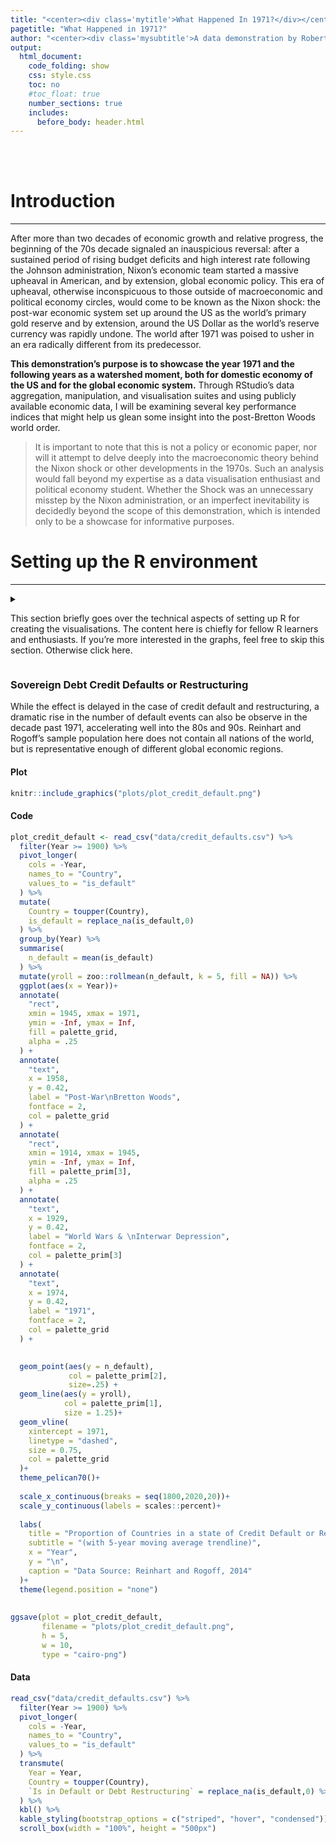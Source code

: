 ```yaml
---
title: "<center><div class='mytitle'>What Happened In 1971?</div></center>"
pagetitle: "What Happened in 1971?"
author: "<center><div class='mysubtitle'>A data demonstration by Robert Duc Bui <br> [Github](https://github.com/robert-mdh-bui) [Twitter](https://twitter.com/robert_b_) [LinkedIn](https://www.linkedin.com/in/robert-bui/)</div></center>"
output:
  html_document:
    code_folding: show
    css: style.css
    toc: no
    #toc_float: true
    number_sections: true
    includes:
      before_body: header.html
---
```


<br><br>

<div class="mycontent">

# Introduction

------------------------------------------------------------------------

After more than two decades of economic growth and relative progress, the beginning of the 70s decade signaled an inauspicious reversal: after a sustained period of rising budget deficits and high interest rate following the Johnson administration, Nixon's economic team started a massive upheaval in American, and by extension, global economic policy. This era of upheaval, otherwise inconspicuous to those outside of macroeconomic and political economy circles, would come to be known as the Nixon shock: the post-war economic system set up around the US as the world's primary gold reserve and by extension, around the US Dollar as the world's reserve currency was rapidly undone. The world after 1971 was poised to usher in an era radically different from its predecessor.

**This demonstration's purpose is to showcase the year 1971 and the following years as a watershed moment, both for domestic economy of the US and for the global economic system.** Through RStudio's data aggregation, manipulation, and visualisation suites and using publicly available economic data, I will be examining several key performance indices that might help us glean some insight into the post-Bretton Woods world order.

> It is important to note that this is not a policy or economic paper, nor will it attempt to delve deeply into the macroeconomic theory behind the Nixon shock or other developments in the 1970s. Such an analysis would fall beyond my expertise as a data visualisation enthusiast and political economy student. Whether the Shock was an unnecessary misstep by the Nixon administration, or an imperfect inevitability is decidedly beyond the scope of this demonstration, which is intended only to be a showcase for informative purposes.

# Setting up the R environment

------------------------------------------------------------------------

<details>

<summary>

This section briefly goes over the technical aspects of setting up R for creating the visualisations. The content here is chiefly for fellow R learners and enthusiasts. If you're more interested in the graphs, feel free to skip this section. Otherwise click here.

</summary>

## Packages

For the graphs in this demonstration, I will be using the *tidyverse* suite of packages for RStudio as the main toolset for data wrangling, cleaning, and visualisation through *ggplot2*. I will also be using *lubridate* for datetime manipulation, *stringr* for string manipulation, *fredr* for direct data fetching through the Federal Reserve Economic Data site provided by the Federal Reserve's API. For aesthetic customisation of the document, I use *patchwork* and *extrafont*.

```r
library(tidyverse)   # RStudio's suite of extended tools.
library(lubridate)   # For datetime manipulation
library(extrafont)   # For custom fonts.
library(fredr)       # For direct data fetching through FRED's API.
library(patchwork)   # For plot tiling.
library(kableExtra)  # For tables
```

## API Key

Should you the reader wish to replicate the plots in this demonstration, keep in mind that the fredr package connects through FRED's API, and thus requires an API key to be set. Here is a sample for the syntax to set an API key, but for your personal use you will need to sign up for a free account with FRED, and set your own API key.

```r
fredr_set_key("xxxxxxxxxxxxxxxxxxxxxxxxxxxxxxxx")
```

```r
fredr_set_key("fe0584c38504eccc993f49fe09fef128")
```

## Colour palette

I will also set a custom colour scale for use throughout different visualisations, for the sake of design continuity. The palettes are defined here, and displayed below. The colours and general design are inspired by vintage book covers by Pelican Books (and others in the same vein) from the 1970s.

![](https://i1.wp.com/www.grapheine.com/wp-content/uploads/2017/07/1970-livres-1.jpg "The Proto-Minimalism of 70s Book Covers")

```r
palette_prim  <- c("#ECA400", 
                   "#006992", 
                   "#b33951")
palette_2nd   <- c("#FFD470", 
                   "#99E2FF",
                   "#DD92A1")
palette_tert  <- c("#FBF6EF",
                   "#0B0A07")
palette_grid  <- c("#768749")

scales::show_col(palette_prim %>% 
                   append(palette_2nd) %>% 
                   append(palette_grid) %>% 
                   append(palette_tert),
                 border = NA)
```

## Custom ggplot2 theme {.tabset .tabset-fade .tabset-pills}

To avoid repetition in constructing the plots, I predefine a custom theme based on ggplot2's *theme_minimal()* here.

### Theme Code

```r
theme_pelican70 <- function () { 
  theme_minimal(base_size=12.5, base_family="Montserrat Light") %+replace%
    theme(
      panel.background      = element_rect(fill = palette_tert[1], colour=NA),
      plot.background       = element_rect(fill = palette_tert[1], colour=NA),
      
      legend.background     = element_rect(fill = "transparent", colour=NA),
      legend.key            = element_rect(fill = "transparent", colour=NA),
      
      plot.margin           = unit(c(t=1,r=1,b=1,l=1),"cm"),
      
      plot.title            = element_text(family = "Newslab Bold",
                                           color = palette_tert[2],
                                           margin = margin(t = 2,
                                                           b = 8,
                                                           unit = "pt")),
      plot.subtitle         = element_text(family = "Newslab",
                                           color = palette_tert[2],
                                           margin = margin(t = 2,
                                                           b = 12,
                                                           unit = "pt")),
      axis.text.y           = element_text(angle = 90,
                                           color=palette_tert[2]),
      axis.text.x           = element_text(color=palette_tert[2]),
      axis.title.x          = element_text(color=palette_tert[2],
                                           face="bold.italic",
                                           margin = margin(t = 2,
                                                           b = 2,
                                                           unit = "pt")),
      axis.title.y          = element_text(color=palette_tert[2],
                                           angle = 90,
                                           face="bold.italic",
                                           margin = margin(t = 2,
                                                           b = 2,
                                                           unit = "pt")),
      strip.text.x          = element_blank(),
      
      panel.grid.major.x    = element_line(linetype = "dotted",
                                           colour = palette_grid),
      panel.grid.major.y    = element_line(linetype = "dotted",
                                           colour = palette_grid),
      panel.grid.minor.x    = element_blank(),
      panel.grid.minor.y    = element_blank(),
      
      plot.caption          = element_text(color=palette_tert[2],
                                           face="italic",
                                           size=7,
                                           hjust = 1,
                                           vjust = 1),
      plot.caption.position = "plot"
    )
}
```

### Plot Example

```r
ggplot(data=mtcars,
       aes(as.factor(gear),mpg,fill=as.factor(gear)))+
  geom_boxplot(col=palette_tert[2])+
  geom_jitter()+
  scale_fill_manual(values = palette_prim)+
  theme_pelican70()+
  labs(title="Example with mtcars dataset: Mileage by gear number",
       x = "Gears",y="Miles per Gallon", fill = "Gears")

```

</detail>


# The Story of 1971

## Domestic Decoupling of the US Economy

------------------------------------------------------------------------

This section focuses chiefly on how most of the economic growth post-71 in the US has been decoupled from the realities of the average American worker.

The shared prosperity following the end of WW2 would have one believe in "a rising tide lifts all boats" - but this seemed to have stopped being true after 1971, especially for the middle class and working class in the US. In this section, we examine the various ways in which the common American worker has not shared in the continued economic growth since what I call the great decoupling that took place around 1971.

### Productivity vs. Wages {.tabset .tabset-fade .tabset-pills}

This first plot is probably the most well known: as much as labour productivity has continued to rise, since the 70s, wages have stagnated when adjusted for inflation. Using data from the Economic Policy Institute, here I recreate the plot of relative percentage rise in productivity for all workers and of hourly wage across the US.

Here, we can see clearly that in the few years after 1971, the general rate of increase for wages fell precipitously while productivity continues its previous trajectory. The growing economy had left the worker behind.

#### Plot

```r
knitr::include_graphics("plots/plot_prod_wage.png")
```

#### Code

```r
prod_wage <- read_csv("data/productivity_wage.csv") %>%
  mutate_all(funs(str_replace(., "%", ""))) %>%
  mutate_all(funs(str_squish(.))) %>%
  transmute(
    year = as.numeric(Year),
    wage48 = (as.numeric(`Hourly compensation`)+100)/100,
    prod48 = (as.numeric(`Net productivity`)+100)/100
  )

w71 <- prod_wage[prod_wage$year==1971,]$wage48
p71 <- prod_wage[prod_wage$year==1971,]$prod48

prod_wage71 <- prod_wage %>% 
  transmute(
    year = year,
    wage71 = as.numeric(format(round(wage48/w71, 4), nsmall = 4)),
    prod71 = as.numeric(format(round(prod48/p71, 4), nsmall = 4))
  ) %>% 
  filter(year > 1971)

plot_prod_wage <- prod_wage %>%
  pivot_longer(cols = -year,
               names_to = "var",
               values_to = "y") %>%
  mutate(y = (y)) %>%
  ggplot(aes(
    x = year,
    y = y,
    col = var,
    group = var,
    text = paste(sep = "",
                 "Year: ",year,
                 "\n% of 1948: ",y*100,"%")
  )) +
  geom_line(size = 1.25) +
  
  theme_pelican70() +
  scale_color_manual(values = palette_prim) +
  
  scale_x_continuous(breaks = seq(1948, 2018, 8)) +
  scale_y_continuous(labels = scales::percent,
                     breaks = seq(1, 3, 1)) +
  xlim(1945, 2026) +
  
  annotate(
    "text",
    x = max(prod_wage$year),
    y = (prod_wage$wage48 %>% last()) - .5,
    label = "Hourly Wage \nsince '71",
    fontface = 1,
    col = palette_prim[2]
  ) +
  annotate(
    "text",
    x = max(prod_wage$year),
    y = (prod_wage$prod48 %>% last()) - .5,
    label = "Productivity \nsince '71",
    fontface = 1,
    col = palette_prim[1]
  ) +
  
  annotate(
    "point",
    size = 3,
    x = max(prod_wage$year),
    y = (prod_wage$prod48 %>% last()),
    col = palette_prim[1]
  ) +
  annotate(
    "point",
    size = 3,
    x = max(prod_wage$year),
    y = (prod_wage$wage48 %>% last()),
    col = palette_prim[2]
  ) +
  
  annotate(
    "text",
    x = max(prod_wage$year),
    y = (prod_wage$prod48 %>% last()) - .20,
    label = paste("+",
                  ((
                    prod_wage71$prod71 %>% last()
                  ) - 1) * 100,
                  "%",
                  sep = ""),
    fontface = 2,
    size = 5,
    col = palette_prim[1]
  ) +
  annotate(
    "text",
    x = max(prod_wage$year),
    y = (prod_wage$wage48 %>% last()) - .20,
    label = paste("+",
                  ((
                    prod_wage71$wage71 %>% last()
                  ) - 1) * 100,
                  "%",
                  sep = ""),
    fontface = 2,
    size = 5,
    col = palette_prim[2]
  ) +
  
  annotate(
    "segment",
    x = 1971,
    xend = 1971,
    y = .95,
    yend = 3.35,
    linetype = "dashed",
    size = 0.75,
    col = palette_grid
  ) +
  annotate(
    "text",
    x = 1971,
    y = 3.50,
    label = "1971",
    fontface = 2,
    col = palette_grid
  ) +
  
  labs(
    title = "Figure 1: Productivity and hourly wage rise from 1948-2018",
    subtitle = "",
    x = "Year",
    y = "% of 1948 value\n",
    caption = "Data Source: Economic Policy Institute, BLS"
  ) +
  
  theme(legend.position = "none")

ggsave(plot = plot_prod_wage,
       filename = "plots/plot_prod_wage.png",
       h = 5,
       w = 10,
       type = "cairo-png")

```

#### Data

```r
read_csv("data/productivity_wage.csv") %>%
  mutate_all(funs(str_replace(., "%", ""))) %>%
  mutate_all(funs(str_squish(.))) %>%
  transmute(
    Year = as.numeric(Year),
    `Hourly Wage` = (as.numeric(`Hourly compensation`)+100)/100,
    `Labour Productivity` = (as.numeric(`Net productivity`)+100)/100
  ) %>% 
  kbl() %>% 
  kable_styling(bootstrap_options = c("striped", "hover", "condensed")) %>% 
  scroll_box(width = "100%", height = "500px")

```

### GDP per Capita vs. Federal Minimum Wage {.tabset .tabset-fade .tabset-pills}

To further demonstrate that prosperity in the economy at large has not trickled down to the working class, this plot shows that while GDP per capita has risen greatly since '71, the inflation-adjusted value of the federal minimum wage level has actually fallen sine 1971.

#### Plot

```r
knitr::include_graphics("plots/plot_minwage_gdppc.png")
```

#### Code

```r
minwage_gdpcapita <- fredr(
  series_id = "FEDMINNFRWG",
  observation_start = as.Date("1960-01-01"),
  observation_end = as.Date("2019-01-02")
) %>% rbind(
  fredr(
    series_id = "USACPIALLMINMEI",
    observation_start = as.Date("1960-01-01"),
    observation_end = as.Date("2019-01-02")
  )
) %>% 
  pivot_wider(
    id_cols = date,
    names_from = series_id,
    values_from = value
  ) %>% 
  mutate(
    adj_minwage = FEDMINNFRWG/USACPIALLMINMEI*100
  ) %>% 
  filter(month(date) == 1) %>% 
  select(date,adj_minwage) %>% 
  pivot_longer(
    cols = -date,
    names_to = "series_id",
    values_to = "value"
  ) %>% 
  rbind(
    fredr(
      series_id = "A939RX0Q048SBEA",
      observation_start = as.Date("1960-01-01"),
      observation_end = as.Date("2019-01-02")
    )
  ) %>% 
  filter(month(date) == 1) %>% 
  mutate(date = year(date)) %>% 
  group_by(series_id) %>% 
  mutate(
    val_adj = value/first(value)
  ) 

last_val_gdp <- last(minwage_gdpcapita[minwage_gdpcapita$series_id == "A939RX0Q048SBEA",]$val_adj)
last_val_fmw <- last(minwage_gdpcapita[minwage_gdpcapita$series_id == "adj_minwage",]$val_adj)

text_gdp <- paste("+",
                  as.numeric(format(round((last_val_gdp-1)*100, 2), nsmall = 2)),
                  "%",
                  sep = "")
text_fmw <- paste("-",
                  as.numeric(format(round((1-last_val_fmw)*100, 2), nsmall = 2)),
                  "%",
                  sep = "")

plot_minwage_gdppc <- minwage_gdpcapita %>% 
  ggplot(
    aes(
      x = date,
      y = val_adj,
      col = series_id
    )
  ) + 
  geom_line(size=1.25)+
  geom_vline(
    xintercept = 1971,
    linetype = "dashed",
    size = 0.75,
    col = palette_grid
  )+
    
  xlim(1960,2032)+
  ylim(1,3.6)+
  
  scale_color_manual(values=palette_prim)+
  scale_y_continuous(labels = scales::percent,
                     breaks = seq(1, 3, 1))+
  theme_pelican70()+
  labs(
    title = "Real GDP per capita vs. Federal minimum wage rise 1960-2019",
    subtitle = "",
    x = "Year",
    y = "% of 1960 value \n",
    caption = "Data Source: FRED"
  ) +

  annotate("point",
           x = 2019,
           y = last_val_gdp,
           col = palette_prim[1],
           size=3)+
  annotate("point",
           x = 2019,
           y = last_val_fmw,
           col = palette_prim[2],
           size=3)+
  
  annotate("text",
           x = 2024,
           y = last_val_gdp+.1,
           label = text_gdp,
           col = palette_prim[1],
           fontface = 2,
           size = 5
  )+
  annotate("text",
           x = 2024,
           y = last_val_fmw+.5,
           label = text_fmw,
           col = palette_prim[2],
           fontface = 2,
           size = 5
  )+
  
  annotate("text",
           x = 2024,
           y = last_val_gdp-.1,
           label = "\n GDP/capita \nsince '71",
           col = palette_prim[1],
           size = 4
  )+
  annotate("text",
           x = 2024,
           y = last_val_fmw+.2,
           label = "\n Adj. Federal \nminimum wage \nsince '71",
           col = palette_prim[2],
           size = 4
  )+
  annotate(
    "text",
    x = 1969,
    y = 3.25,
    label = "1971",
    fontface = 2,
    col = palette_grid
  ) +
  
  theme(legend.position = "none")

ggsave(plot = plot_minwage_gdppc,
       filename = "plots/plot_minwage_gdppc.png",
       h = 5,
       w = 10,
       type = "cairo-png")
```

#### Data

```r
fredr(
  series_id = "FEDMINNFRWG",
  observation_start = as.Date("1960-01-01"),
  observation_end = as.Date("2019-01-02")
) %>% rbind(
  fredr(
    series_id = "USACPIALLMINMEI",
    observation_start = as.Date("1960-01-01"),
    observation_end = as.Date("2019-01-02")
  )
) %>% 
  pivot_wider(
    id_cols = date,
    names_from = series_id,
    values_from = value
  ) %>% 
  mutate(
    adj_minwage = FEDMINNFRWG/USACPIALLMINMEI*100
  ) %>% 
  filter(month(date) == 1) %>% 
  select(date,adj_minwage) %>% 
  pivot_longer(
    cols = -date,
    names_to = "series_id",
    values_to = "value"
  ) %>% 
  rbind(
    fredr(
      series_id = "A939RX0Q048SBEA",
      observation_start = as.Date("1960-01-01"),
      observation_end = as.Date("2019-01-02")
    )
  ) %>% 
  filter(month(date) == 1) %>% 
  mutate(date = year(date)) %>% 
  group_by(series_id) %>% 
  mutate(
    val_adj = value/first(value)
  ) %>% 
  pivot_wider(
    id_cols = date,
    names_from = series_id,
    values_from = value
  ) %>% 
  rename(
    Year = date,
    `Adj. Federal Min. Wage` = adj_minwage,
    `Adj. GDP per capita` = A939RX0Q048SBEA
  ) %>% 
  kbl() %>% 
  kable_styling(bootstrap_options = c("striped", "hover", "condensed")) %>% 
  scroll_box(width = "100%", height = "500px")

```

### Corporate Profits vs. Median Household Income {.tabset .tabset-fade .tabset-pills}

An even more dramatic rise can be seen in corporate profits since: aggregate corporate profits after tax has skyrocketed sixfold, but median household income has only doubled in the same time period. Both time series here are adjusted for inflation with a CPI deflator (2018 dollars). Granted, the trajectory for corporate profits is a lot more choppy (especially around the 2008 Global Financial Crisis), even in that era corporate profit still outstrips median household income by more than twice as much.

#### Plot

```r
knitr::include_graphics("plots/plot_corp_medincome.png")
```

#### Code

```r
corp_medincome <- fredr(
  series_id = "CP",
  observation_start = as.Date("1960-01-01"),
  observation_end = as.Date("2019-01-02")
) %>% rbind(
  fredr(
    series_id = "USACPIALLMINMEI",
    observation_start = as.Date("1960-01-01"),
    observation_end = as.Date("2019-01-02")
  )
) %>% 
  pivot_wider(
    id_cols = date,
    names_from = series_id,
    values_from = value
  ) %>% 
  mutate(
    adj = CP/USACPIALLMINMEI*100
  ) %>% 
  filter(month(date) == 1) %>% 
  select(date,adj) %>% 
  pivot_longer(
    cols = -date,
    names_to = "series_id",
    values_to = "value"
  ) %>% 
  rbind(
    fredr(
      series_id = "MEFAINUSA672N",
      observation_start = as.Date("1960-01-01"),
      observation_end = as.Date("2019-01-02")
    )
  ) %>% 
  filter(month(date) == 1) %>% 
  mutate(date = year(date)) %>% 
  group_by(series_id) %>% 
  mutate(
    val_adj = value/first(value)
  )


last_val_crp <- last(corp_medincome[corp_medincome$series_id == "adj",]$val_adj)
last_val_mhi <- last(corp_medincome[corp_medincome$series_id == "MEFAINUSA672N",]$val_adj)

text_crp <- paste("+",
                  as.numeric(format(round((last_val_crp-1)*100, 2), nsmall = 2)),
                  "%",
                  sep = "")
text_mhi <- paste("+",
                  as.numeric(format(round((last_val_mhi-1)*100, 2), nsmall = 2)),
                  "%",
                  sep = "")

plot_corp_medincome <- corp_medincome %>% 
  ggplot(
    aes(
      x = date,
      y = val_adj,
      col = series_id
    )
  ) + 
  geom_line(size=1.25)+
  geom_vline(
    xintercept = 1971,
    linetype = "dashed",
    size = 0.75,
    col = palette_grid
  )+
    
  xlim(1960,2032)+
  ylim(1,3.6)+
  
  scale_color_manual(values=palette_prim)+
  scale_y_continuous(labels = scales::percent)+
  theme_pelican70()+
  labs(
    title = "Adjusted corporate profits vs. median household income 1960-2019",
    subtitle = "",
    x = "Year",
    y = "% of 1960 value \n",
    caption = "Data Source: FRED"
  ) +

  annotate("point",
           x = 2019,
           y = last_val_crp,
           col = palette_prim[1],
           size=3)+
  annotate("point",
           x = 2019,
           y = last_val_mhi,
           col = palette_prim[2],
           size=3)+
  
  annotate("text",
           x = 2025,
           y = last_val_crp+.2,
           label = text_crp,
           col = palette_prim[1],
           fontface = 2,
           size = 5
  )+
  annotate("text",
           x = 2024,
           y = last_val_mhi+.39,
           label = text_mhi,
           col = palette_prim[2],
           fontface = 2,
           size = 5
  )+
  
  annotate("text",
           x = 2025,
           y = last_val_crp-.2,
           label = "\n Corporate Profits \nsince '71",
           col = palette_prim[1],
           size = 4
  )+
  annotate("text",
           x = 2024,
           y = last_val_mhi-.21,
           label = "\n Median \nHousehold income \nsince '71",
           col = palette_prim[2],
           size = 4
  )+
  annotate(
    "text",
    x = 1969,
    y = 7,
    label = "1971",
    fontface = 2,
    col = palette_grid
  ) +
  
  theme(legend.position = "none")

ggsave(plot = plot_corp_medincome,
       filename = "plots/plot_corp_medincome.png",
       h = 5,
       w = 10,
       type = "cairo-png")
```

#### Data

```r
fredr(
  series_id = "CP",
  observation_start = as.Date("1960-01-01"),
  observation_end = as.Date("2019-01-02")
) %>% rbind(
  fredr(
    series_id = "USACPIALLMINMEI",
    observation_start = as.Date("1960-01-01"),
    observation_end = as.Date("2019-01-02")
  )
) %>% 
  pivot_wider(
    id_cols = date,
    names_from = series_id,
    values_from = value
  ) %>% 
  mutate(
    adj = CP/USACPIALLMINMEI*100
  ) %>% 
  filter(month(date) == 1) %>% 
  select(date,adj) %>% 
  pivot_longer(
    cols = -date,
    names_to = "series_id",
    values_to = "value"
  ) %>% 
  rbind(
    fredr(
      series_id = "MEFAINUSA672N",
      observation_start = as.Date("1960-01-01"),
      observation_end = as.Date("2019-01-02")
    )
  ) %>% 
  filter(month(date) == 1) %>% 
  mutate(date = year(date)) %>% 
  group_by(series_id) %>% 
  mutate(
    val_adj = value/first(value)
  ) %>% 
  pivot_wider(
    id_cols = date,
    names_from = series_id,
    values_from = value
  ) %>% 
  rename(
    Year = date,
    `Corporate Profits After Tax (billions)` = adj,
    `Real Median Family Income` = MEFAINUSA672N
  ) %>% 
  kbl() %>% 
  kable_styling(bootstrap_options = c("striped", "hover", "condensed")) %>% 
  scroll_box(width = "100%", height = "500px")

```

### Wage Labour Hours to buy into Stock Market Indices {.tabset .tabset-fade .tabset-pills}

Without government pension programmes, US workers often rely on retirement accounts to prepare for the future. A large amount of this capital stored in retirement accounts (401k, etc.), a large portion of which is distributed into major market indices, such as the Dow Jones Industrial Average (\^DJI), the S&P 500 (\^GSPC), or the Russell 2000 (\^RUT). But when corporate profitability is high compared to hourly wage, the average worker might have had a more difficult time hitching themselves to the profit ride that the stock market has been riding on. Here, I decided to base my analysis on how many hours it would take for a worker to buy the value of the S&P 500 - mostly because the S&P 500 and its derivative products have had a history of being a popular investment.

Admittedly the trend reversal here appears to be delayed - at least a couple of years after 1971 itself. Still, I believe this trend still fits with the overall theme: since the 70s, the average worker has had to work nearly ten times the amount of hours to buy into the most popular investment instrument.

#### Plot

```r
knitr::include_graphics("plots/plot_sp500.png")
```

#### Code

Here I call two extra packages called *tidyquant* and *quantmod* to fetch and manipulate stock market data.

```r
library(tidyquant)
library(quantmod)

sp500 <- read_csv("data/avg_hourly_earning.csv") %>% 
  pivot_longer(cols = -Year,
               names_to = "month",
               values_to ="value") %>% 
  mutate(rtime = paste("01",month,Year,sep=" "),
         date = dmy(rtime),
         series_id = "avg_hourly_wage") %>% 
  select(date,series_id,value) %>% 
  rbind(
  fredr(
    series_id = "USACPIALLMINMEI",
    observation_start = as.Date("1960-01-01"),
    observation_end = as.Date("2019-01-02")
  )
) %>% 
  mutate(series_id = ifelse(series_id == "USACPIALLMINMEI", "cpi",series_id)) %>% 
  pivot_wider(
    id_cols = date,
    names_from = series_id,
    values_from = value
  ) %>% 
  mutate(wage = avg_hourly_wage * cpi / 100) %>% 
  select(date,wage) %>% 
  filter(!is.na(wage)) %>% 
  left_join(getSymbols("^GSPC",
           from = "1964-01-01",
           to = "2019-01-01",
           src = "yahoo",
           auto.assign=F) %>% 
  as.data.frame() %>% 
  rownames_to_column("date") %>% 
  select(date,sp500 = GSPC.Close) %>% 
  mutate(date = as.Date(date),
         year = year(date),
         month = month(date)) %>% 
  group_by(year,month) %>% 
  summarise(sp500 = first(sp500)) %>% 
  ungroup() %>% 
  mutate(date = paste(year,month,"01",sep="-") %>% ymd(),
            sp500 = sp500) %>% 
  select(date,sp500)) %>% 
  mutate(hour_to_buy = sp500/wage) 

plot_sp500 <- sp500 %>% 
  ggplot(
    aes(
      x = date,
      y = hour_to_buy
    )
  )+
  geom_smooth(col   = palette_prim[2],
              fill  = palette_2nd[2],
              size  = 1.6,
              alpha = .75)+
  geom_line(col  = palette_prim[3],
            size = 1.25)+
  geom_vline(
    xintercept = 1971,
    linetype = "dashed",
    size = 0.75,
    col = palette_grid
  )+
  theme_pelican70()+
  labs(
    title = "Hours to buy the S&P 500 1964-2019",
    subtitle = "(with Loess smoothed trendline)",
    x = "Year",
    y = "Hours\n",
    caption = "Data Source: Yahoo Finance, BLS"
  ) + 
  theme(legend.position = "none")+
  annotate(
    "text",
    x = as.Date("1972-12-01"),
    y = 300,
    label = "1971",
    fontface = 2,
    col = palette_grid
  )

ggsave(plot = plot_sp500,
       filename = "plots/plot_sp500.png",
       h = 5,
       w = 10,
       type = "cairo-png")
```

#### Data

```r
read_csv("data/avg_hourly_earning.csv") %>% 
  pivot_longer(cols = -Year,
               names_to = "month",
               values_to ="value") %>% 
  mutate(rtime = paste("01",month,Year,sep=" "),
         date = dmy(rtime),
         series_id = "avg_hourly_wage") %>% 
  select(date,series_id,value) %>% 
  rbind(
  fredr(
    series_id = "USACPIALLMINMEI",
    observation_start = as.Date("1960-01-01"),
    observation_end = as.Date("2019-01-02")
  )
) %>% 
  mutate(series_id = ifelse(series_id == "USACPIALLMINMEI", "cpi",series_id)) %>% 
  pivot_wider(
    id_cols = date,
    names_from = series_id,
    values_from = value
  ) %>% 
  mutate(wage = avg_hourly_wage * cpi / 100) %>% 
  select(date,wage) %>% 
  filter(!is.na(wage)) %>% 
  left_join(quantmod::getSymbols("^GSPC",
           from = "1964-01-01",
           to = "2019-01-01",
           src = "yahoo",
           auto.assign=F) %>% 
  as.data.frame() %>% 
  rownames_to_column("date") %>% 
  select(date,sp500 = GSPC.Close) %>% 
  mutate(date = as.Date(date),
         year = year(date),
         month = month(date)) %>% 
  group_by(year,month) %>% 
  summarise(sp500 = first(sp500)) %>% 
  ungroup() %>% 
  mutate(date = paste(year,month,"01",sep="-") %>% ymd(),
            sp500 = sp500) %>% 
  select(date,sp500)) %>% 
  mutate(hour_to_buy = sp500/wage) %>% 
  transmute(`Year & Month` = paste(year(date),month(date),sep="-"),
            `Avg. Nominal Hourly Wage for Nonmanagement Workers` = wage,
            `S&P500 Nominal Value` = sp500,
            `Labour Hours to Buy S&P500` = hour_to_buy
            ) %>% 
  kbl() %>% 
  kable_styling(bootstrap_options = c("striped", "hover", "condensed")) %>% 
  scroll_box(width = "100%", height = "500px")
```

### CEO-to-worker Compensation Ratio {.tabset .tabset-fade .tabset-pills}

And this precipitous increase in corporate profits and valuation, having not trickled down to the middle class, appears to have mostly gone to the corporate executives of America. While in the 60s and early 70s, a CEO only earned about 20x to 25x the amount their worker did, this ratio skyrocketed to more 320 by 2019. This change may not have taken place dramatically in the year 1971, but it can be argued that the decade following '71 was a long process of trend reversal from relative parity to the outsized ratio of modern America.

#### Plot

```r
knitr::include_graphics("plots/plot_ceo_ratio.png")
```

#### Code

```r
plot_ceo_ratio <- read_csv("data/ceo_comp.csv") %>% 
  mutate(
    realized = realized %>% str_extract("^\\d+.{0,1}\\d+") %>% as.numeric()
  ) %>% 
  ggplot(
    aes(
      x = year,
      y = realized
    )
  )+
  geom_smooth(col   = palette_prim[2],
              fill  = palette_2nd[2],
              size  = 1.6,
              alpha = .75)+
  geom_line(col  = palette_prim[3],
            size = 1.25)+
  geom_vline(
    xintercept = 1971,
    linetype = "dashed",
    size = 0.75,
    col = palette_grid
  )+
  theme_pelican70()+
  labs(
    title = "CEO-worker compensation ratio 1965-2019",
    subtitle = "(with Loess smoothed trendline)",
    x = "Year",
    y = "Ratio\n",
    caption = "Data Source: Economic Policy Institute"
  ) +
  annotate(
    "text",
    x = 1969,
    y = 350,
    label = "1971",
    fontface = 2,
    col = palette_grid
  ) +
  theme(legend.position = "none")

ggsave(plot = plot_ceo_ratio,
       filename = "plots/plot_ceo_ratio.png",
       h = 5,
       w = 10,
       type = "cairo-png")
```

#### Data

```r
read_csv("data/ceo_comp.csv") %>% 
  transmute(
    Year = as.numeric(year),
    `Realized Compensation Ratio` = realized %>% str_extract("^\\d+.{0,1}\\d+") %>% as.numeric()
  ) %>% 
  kbl() %>% 
  kable_styling(bootstrap_options = c("striped", "hover", "condensed")) %>% 
  scroll_box(width = "100%", height = "500px")

```

### Inequality 1: Gini Index {.tabset .tabset-fade .tabset-pills}

Unsurprisingly this previous pattern has corresponded with an increase in the Gini Index, measuring household income inequality. Here it is clear through the smoothed trendline that the years around 1971 were the bottom of the valley that signalled a trend reversal towards the massive inequality in modern America.

> +----------------------------------------------------------------------------------------------------------------------------------------------------------------------------------------------------------------------+
> | Definition of the Gini Index, from the OECD:                                                                                                                                                                         |
> |                                                                                                                                                                                                                      |
> | The Gini index measures the extent to which the distribution of income (or, in some cases, consumption expenditure) among individuals or households within an economy deviates from a perfectly equal distribution.\ |
> | \                                                                                                                                                                                                                    |
> | The Gini index measures the area between the Lorenz curve and the hypothetical line of absolute equality, expressed as a percentage of the maximum area under the line.\                                             |
> | \                                                                                                                                                                                                                    |
> | A Gini index of zero represents perfect equality and 1.00, perfect inequality.                                                                                                                                        |
> +----------------------------------------------------------------------------------------------------------------------------------------------------------------------------------------------------------------------+

#### Plot

```r
knitr::include_graphics("plots/plot_gini.png")
```

#### Code

```r
gini <- fredr(
  series_id = "GINIALLRF",
  observation_start = as.Date("1800-01-01"),
  observation_end = as.Date(Sys.Date())
) 

plot_gini <- gini %>% 
  mutate(date = year(date)) %>% 
  ggplot(
    aes(
      x = date,
      y = value
    )
  ) + 
  geom_smooth(col   = palette_prim[2],
              fill  = palette_2nd[2],
              size  = 1.25,
              alpha = .75)+
  geom_line(col  = palette_prim[3],
            size = 1.25)+
  geom_vline(
    xintercept = 1971,
    linetype = "dashed",
    size = 0.75,
    col = palette_grid
  )+
  theme_pelican70()+
  labs(
    title = "Gini Index of Household Income Inequality 1947-2018",
    subtitle = "(with Loess smoothed trendline)",
    x = "Year",
    y = "Gini Coefficient \n",
    caption = "Data Source: FRED"
  ) +
  annotate(
    "text",
    x = 1969,
    y = 0.46,
    label = "1971",
    fontface = 2,
    col = palette_grid
  ) +
  
  theme(legend.position = "none")

ggsave(plot = plot_gini,
       filename = "plots/plot_gini.png",
       h = 5,
       w = 10,
       type = "cairo-png")
```

#### Data

```r
fredr(
  series_id = "GINIALLRF",
  observation_start = as.Date("1800-01-01"),
  observation_end = as.Date(Sys.Date())
) %>% 
  mutate(date = year(date)) %>% 
  transmute(
    Year = as.numeric(date),
    `Gini Coeffcient` = value
  ) %>% 
  kbl() %>% 
  kable_styling(bootstrap_options = c("striped", "hover", "condensed")) %>% 
  scroll_box(width = "100%", height = "500px")

```

### Inequality 2: Top 10% as share of total income {.tabset .tabset-fade .tabset-pills}

In a similar pattern, while in the post-war era, the top 10% of earners in America accounted for an unprecedentedly small proportion of total income, this proportion started to increase dramatically again, with the trend reversal beginning around 1971. Data here is taken from Saez and Piketty's original research.

#### Plot

```r
knitr::include_graphics("plots/plot_top10_incomeshare.png")
```

#### Code

```r
plot_top10_incomeshare <- read_csv("data/fct_income_distro.csv") %>% 
  select(year,top10) %>% 
  pivot_longer(
    cols = -year,
    names_to = "pop",
    values_to = "share"
  ) %>% 
  ggplot(
    aes(
      x = year,
      y = share,
      col = pop
    )
  )+
  geom_smooth(col   = palette_prim[2],
              fill  = palette_2nd[2],
              size  = 1.6,
              alpha = .75)+
  geom_line(size = 1.25,
            col = palette_prim[3])+
  geom_vline(
    xintercept = 1971,
    linetype = "dashed",
    size = 0.75,
    col = palette_grid
  )+
  theme_pelican70()+
  scale_x_continuous(breaks = seq(1900,2020,20))+
  scale_y_continuous(labels = scales::percent)+
  labs(
    title = "Share of total income by top 10% earners 1913-2019",
    subtitle = "(with Loess smoothed trendline)",
    x = "Year",
    y = "% Share of total \n",
    caption = "Data Source: Piketty and Saez, 2019"
  ) +
  annotate(
    "text",
    x = 1968,
    y = 0.49,
    label = "1971",
    fontface = 2,
    col = palette_grid
  ) +
  theme(legend.position = "none")

ggsave(plot = plot_top10_incomeshare,
       filename = "plots/plot_top10_incomeshare.png",
       h = 5,
       w = 10,
       type = "cairo-png")
```

#### Data

```r

read_csv("data/fct_income_distro.csv") %>%
  rename(
    Year = year,
    `Top 10%` = top10,
    `Top 5%` = top5,
    `Top 1%` = top1,
    `Top 0.5%` = top.5,
    `Top 0.1%` = top.1,
    `Top 0.01%` = top.01
  ) %>% 
  kbl() %>% 
  kable_styling(bootstrap_options = c("striped", "hover", "condensed")) %>% 
  scroll_box(width = "100%", height = "500px")

```

### Inequality 3: Top 0.5% vs. bottom 90% as share of total wealth {.tabset .tabset-fade .tabset-pills}

Regarding economic inequality, analysing the distribution of wealth is every bit as important - if not more - than that of income. In this section, I have picked an even smaller slice (0.5%) to demonstrate the chasm that separates the vast majority of Americans and those at the top. 

From the beginning of the time series up until the 70s, the two proportions were trending towards overall higher equality, until the .5% richest began to hold more of total wealth once again after 1971. The trend reversal for wealth came later in the 70s decade - possibly as a lagging indicator resulting from the earlier reversal of income outlined in the previous section.

#### Plot

```r
knitr::include_graphics("plots/plot_top.5_wealthshare.png")
```

#### Code

```r
plot_top.5_wealthshare <- read_csv("data/wealth_distro_top10_top.5.csv") %>% 
  mutate(bottom90 = 1-top10) %>% 
  select(year,top.5,bottom90) %>% 
  pivot_longer(
    cols = -year,
    names_to = "pop",
    values_to = "share"
  ) %>% 
  ggplot(
    aes(
      x = year,
      y = share,
      col = pop
    )
  )+
  geom_line(size=1.25)+
  
  scale_x_continuous(breaks = seq(1900,2020,20))+
  scale_color_manual(values = palette_prim)+
  scale_y_continuous(labels = scales::percent,
                     limits = c(.1,.43))+

  theme_pelican70()+
  
  labs(
    title = "Share of total wealth between \nbottom 90% and top 0.5% from 1913-2019",
    subtitle = "",
    x = "Year",
    y = "% Share of total \n",
    caption = "Data Source: Piketty and Saez, 2019"
  ) +
  
  annotate(
    "text",
    x = 1975,
    y = .42,
    label = "1970s",
    fontface = 2,
    col = palette_grid
  ) +
  
  annotate(
    "rect",
    xmin = 1970, xmax = 1980,
    ymin = -Inf, ymax = Inf,
    fill = palette_grid,
    col = palette_grid,
    alpha = .25
  ) +
  
  annotate(
    "text",
    x = 1998,
    y = .365,
    col = palette_prim[1],
    label = "Bottom 90%",
    fontface = 2,
    size = 4,
  ) +
  
  annotate(
    "text",
    x = 1996.5,
    y = .195,
    col = palette_prim[2],
    label = "Top 0.5%",
    fontface = 2,
    size = 4,
  ) +
  
  theme(legend.position = "none")

ggsave(plot = plot_top.5_wealthshare,
       filename = "plots/plot_top.5_wealthshare.png",
       h = 5,
       w = 10,
       type = "cairo-png")
```


#### Data

```r

read_csv("data/wealth_distro_top10_top.5.csv") %>% 
  mutate(bottom90 = 1-top10) %>% 
  select(year,top.5,bottom90) %>% 
  rename(
    Year = year,
    `Top 0.5%` = top.5,
    `Bottom 90%` = bottom90
  ) %>% 
  kbl() %>% 
  kable_styling(bootstrap_options = c("striped", "hover", "condensed")) %>% 
  scroll_box(width = "100%", height = "500px")

```


## Global Financial (Dis)Order

------------------------------------------------------------------------

This section focuses chiefly on how the global economy post-71 has also been an era of tumult for many countries' economies beyond the US.

1971 made its mark on the global economy with the collapse of the Bretton Woods system, which in turn had a ripple effect on economies beyond that of the United States. This era saw the return of banking crises, market crashes, and most directly currency hyperinflations or debasements - especially compared to the relative dearth of said crises in the 'golden era' of Bretton Woods. 

> Most of the visualisations in this section are based on data gathered by Carmen Reinhart and Kenneth Rogoff in their book *This Time Is Different: Eight Centuries of Financial Folly*. 
> Note that while the book's an impressive work of macroeconomics research, it has also been a source of significant controversy, specifically over the veracity of the book's central claims and conclusion. After replication on data supplied by the authors, many economists have critiqued Reinhart and Rogoff's conclusions as flawed by poor code, selective omission of data, and a litany of other issues with academic rigour. 
> With those concerns in mind, I have ensured to only use Reinhart and Rogoff's raw data and not the qualitative analysis or conclusions drawn by these authors, and whenever possible cross-reference data values with public records.  

### Major inflation or depreciation of currency {.tabset .tabset-fade .tabset-pills}

One central pillar of the Bretton Woods system is the status of the US Dollar as the world's reserve currency, backed by the Federal Reserve's accumulated gold. This can be argued to have had a stabilising effect on global currencies, as many were pegged to the US Dollar, the value of which stayed relatively stable. 

When the US Dollar's convertibility to gold was ended, most currencies were no longer anchored to a relatively stable value. Especially with the advent of modern monetary policy, most currencies have become free-floating *fiat* currency backed and controlled by central banks' control of the money supply. Easily observable in this new era is the returned propensity for inflationary crises suffered by many currencies (especially those of weaker economies, or in periods of global financial instability.)

#### Plot

```r
knitr::include_graphics("plots/plot_inflations.png")
```

#### Code

```r
plot_inflations <- read_csv("data/inflations.csv") %>% 
  filter(year >= 1900) %>% 
  mutate(yroll = zoo::rollmean(inflation_eps, k = 5, fill = NA)) %>% 
  ggplot(aes(x = year)) + 
  
  annotate(
    "rect",
    xmin = 1945, xmax = 1971,
    ymin = -Inf, ymax = Inf,
    fill = palette_grid,
    alpha = .25
  ) +
  annotate(
    "text",
    x = 1958,
    y = 22,
    label = "Post-War\nBretton Woods",
    fontface = 2,
    col = palette_grid
  ) + 
  annotate(
    "rect",
    xmin = 1914, xmax = 1945,
    ymin = -Inf, ymax = Inf,
    fill = palette_prim[3],
    alpha = .25
  ) +
  annotate(
    "text",
    x = 1929,
    y = 22,
    label = "World Wars & \nInterwar Depression",
    fontface = 2,
    col = palette_prim[3]
  ) + 
  annotate(
    "text",
    x = 1974,
    y = 22,
    label = "1971",
    fontface = 2,
    col = palette_grid
  ) +
  
  geom_point(aes(y = inflation_eps),
             col = palette_prim[2],
             size=.25) + 
  geom_line(aes(y = yroll),
            col = palette_prim[1],
            size = 1.25)+
  geom_vline(
    xintercept = 1971,
    linetype = "dashed",
    size = 0.75,
    col = palette_grid
  )+
  theme_pelican70()+
    
  scale_x_continuous(breaks = seq(1800,2020,20))+
  
  labs(
    title = "Global Instances of Annual inflation greater than 15% from 1900-2000",
    subtitle = "(with 5-year moving average trendline)",
    x = "Year",
    y = "# of inflationary episodes \n",
    caption = "Data Source: Reinhart and Rogoff, 2009"
  )+
  
  theme(legend.position = "none")
  
  
ggsave(plot = plot_inflations,
       filename = "plots/plot_inflations.png",
       h = 5,
       w = 10,
       type = "cairo-png")
```



#### Data

```r

read_csv("data/inflations.csv") %>% 
  filter(year >= 1900) %>% 
  rename(
    Year = year,
    `Number of inflationary episodes` = inflation_eps
  ) %>% 
  kbl() %>% 
  kable_styling(bootstrap_options = c("striped", "hover", "condensed")) %>% 
  scroll_box(width = "100%", height = "500px")

```

### Banking crises {.tabset .tabset-fade .tabset-pills}

Similarly, it would appear that the Bretton Woods system was correlated with a relative stability in terms of countries with a banking crisis (or multiple crises.) Serendipitously enough, the 5-year MA trendline started immediately picking up after 1971, and banking instability has remained high since. Note the outlier on the top right - this high value is representative of the Global Financial Crisis of 2008. 

#### Plot

```r
knitr::include_graphics("plots/plot_banking_crises.png")
```

#### Code

```r
plot_banking_crises <- read_csv("data/banking_crises.csv") %>% 
  filter(year >= 1900) %>% 
  mutate(yroll = zoo::rollmean(crises_eps, k = 5, fill = NA)) %>% 
  ggplot(aes(x = year)) + 
    
  annotate(
    "rect",
    xmin = 1945, xmax = 1971,
    ymin = -Inf, ymax = Inf,
    fill = palette_grid,
    alpha = .25
  ) +
  annotate(
    "text",
    x = 1958,
    y = 43.5,
    label = "Post-War\nBretton Woods",
    fontface = 2,
    col = palette_grid
  ) + 
  annotate(
    "rect",
    xmin = 1914, xmax = 1945,
    ymin = -Inf, ymax = Inf,
    fill = palette_prim[3],
    alpha = .25
  ) +
  annotate(
    "text",
    x = 1929,
    y = 43.5,
    label = "World Wars & \nInterwar Depression",
    fontface = 2,
    col = palette_prim[3]
  ) + 
  annotate(
    "text",
    x = 1974,
    y = 43.5,
    label = "1971",
    fontface = 2,
    col = palette_grid
  ) +
  

  geom_point(aes(y = crises_eps),
             col = palette_prim[2],
             size=.25) + 
  geom_line(aes(y = yroll),
            col = palette_prim[1],
            size = 1.25)+
  geom_vline(
    xintercept = 1971,
    linetype = "dashed",
    size = 0.75,
    col = palette_grid
  )+
  theme_pelican70()+
    
  scale_x_continuous(breaks = seq(1800,2020,20))+
  ylim(-3,45)+
  
  labs(
    title = "Banking crises weighted by share of world income 1900-2000",
    subtitle = "(with 5-year moving average trendline)",
    x = "Year",
    y = "Weighted count of crises \n",
    caption = "Data Source: Reinhart and Rogoff, 2009"
  )+
  theme(legend.position = "none")
  
  
ggsave(plot = plot_banking_crises,
       filename = "plots/plot_banking_crises.png",
       h = 5,
       w = 10,
       type = "cairo-png")
```



#### Data

```r

read_csv("data/banking_crises.csv") %>% 
  filter(year >= 1900) %>% 
  rename(
    Year = year,
    `Income-share-weighted Count of Banking Crises` = crises_eps
  ) %>% 
  kbl() %>% 
  kable_styling(bootstrap_options = c("striped", "hover", "condensed")) %>% 
  scroll_box(width = "100%", height = "500px")

```

<br><br><br>

</div>



### Sovereign Debt Credit Defaults or Restructuring {.tabset .tabset-fade .tabset-pills}

While the effect is delayed in the case of credit default and restructuring, a dramatic rise in the number of default events can also be observe in the decade past 1971, accelerating well into the 80s and 90s. Reinhart and Rogoff's sample population here does not contain all nations of the world, but is representative enough of different global economic regions.

#### Plot

```r
knitr::include_graphics("plots/plot_credit_default.png")
```

#### Code

```r
plot_credit_default <- read_csv("data/credit_defaults.csv") %>% 
  filter(Year >= 1900) %>% 
  pivot_longer(
    cols = -Year,
    names_to = "Country",
    values_to = "is_default"
  ) %>% 
  mutate(
    Country = toupper(Country),
    is_default = replace_na(is_default,0)
  ) %>% 
  group_by(Year) %>% 
  summarise(
    n_default = mean(is_default)
  ) %>% 
  mutate(yroll = zoo::rollmean(n_default, k = 5, fill = NA)) %>%
  ggplot(aes(x = Year))+
  annotate(
    "rect",
    xmin = 1945, xmax = 1971,
    ymin = -Inf, ymax = Inf,
    fill = palette_grid,
    alpha = .25
  ) +
  annotate(
    "text",
    x = 1958,
    y = 0.42,
    label = "Post-War\nBretton Woods",
    fontface = 2,
    col = palette_grid
  ) + 
  annotate(
    "rect",
    xmin = 1914, xmax = 1945,
    ymin = -Inf, ymax = Inf,
    fill = palette_prim[3],
    alpha = .25
  ) +
  annotate(
    "text",
    x = 1929,
    y = 0.42,
    label = "World Wars & \nInterwar Depression",
    fontface = 2,
    col = palette_prim[3]
  ) + 
  annotate(
    "text",
    x = 1974,
    y = 0.42,
    label = "1971",
    fontface = 2,
    col = palette_grid
  ) +
  

  geom_point(aes(y = n_default),
             col = palette_prim[2],
             size=.25) + 
  geom_line(aes(y = yroll),
            col = palette_prim[1],
            size = 1.25)+
  geom_vline(
    xintercept = 1971,
    linetype = "dashed",
    size = 0.75,
    col = palette_grid
  )+
  theme_pelican70()+
    
  scale_x_continuous(breaks = seq(1800,2020,20))+
  scale_y_continuous(labels = scales::percent)+
  
  labs(
    title = "Proportion of Countries in a state of Credit Default or Restructuring 1900-2014",
    subtitle = "(with 5-year moving average trendline)",
    x = "Year",
    y = "\n",
    caption = "Data Source: Reinhart and Rogoff, 2014"
  )+
  theme(legend.position = "none")
  
  
ggsave(plot = plot_credit_default,
       filename = "plots/plot_credit_default.png",
       h = 5,
       w = 10,
       type = "cairo-png")
```


#### Data

```r

read_csv("data/credit_defaults.csv") %>% 
  filter(Year >= 1900) %>% 
  pivot_longer(
    cols = -Year,
    names_to = "Country",
    values_to = "is_default"
  ) %>% 
  transmute(
    Year = Year,
    Country = toupper(Country),
    `Is in Default or Debt Restructuring` = replace_na(is_default,0) %>% as.logical()
  ) %>% 
  kbl() %>% 
  kable_styling(bootstrap_options = c("striped", "hover", "condensed")) %>% 
  scroll_box(width = "100%", height = "500px")

```

<br><br><br>

</div>

